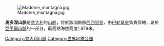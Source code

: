 [[Image:Madonie_montagna.jpg|thumb]]

'''馬多涅山脈'''是[[意大利|意大利]]的[[山脈|山脈]]，位於該國南部[[西西里島|西西里島]]，由[[巴勒莫省|巴勒莫省]]負責管轄，屬於[[亞平寧山脈|亞平寧山脈]]的一部分，最高點海拔高度1,979米。

{{coord|37|53|N|14|01|E|dim:20000_scale:200000_region:IT-PA_type:mountain_source:dewiki|display=title}}

{{Italy-geo-stub}}
[[Category:意大利山脈|Category:意大利山脈]]
[[Category:世界地质公园|Category:世界地质公园]]